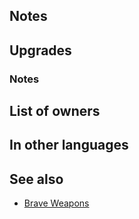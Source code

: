 {{Weapon Infobox
|tagid=SID_ガルシアの子の斧
|intID=3661
|image=wep_ax134
|exclusive=1
|weaponType=Axe
|cost=400
|might=10
|range=1
|effect=Inflicts Spd-5. Unit attacks twice. (Even if foe initiates combat, unit attacks twice.)
|statModifiers=0,10,-5,0,0
|required=-
|refinePaths=default
|refineSP=400
|refineMedals=500
|refineDews=200
|refineStatsAtk=5,1,0,0,0
|effectSkill1=If unit initiates combat or is within 2 spaces of an ally, inflicts Atk/Def-5 on foe during combat and deals damage = 15% of unit's HP at start of combat (including when dealing damage with a Special triggered before combat), and restores 7 HP to unit after combat.
|properties=
}}
==Notes==
{{Brave weapon interaction}}
==Upgrades==
{{Weapon Upgrade List}}
===Notes===
{{IfUnitInitiates}}
{{Temporary debuffs|name={{St|Father's-Son Axe|refine=Skill1}}}}
{{DamageBoost|name={{St|Father's-Son Axe|refine=Skill1}}}}
{{After combat healing|name={{St|Father's-Son Axe|refine=Skill1}}}}
==List of owners==
{{Skill Hero List}}
==In other languages==
{{OtherLanguages
|japanese=ガルシアの子の斧
|german=Axt des Sohnes
|spanishEU=Hacha del hijo
|spanishLA=Hacha del hijo
|french=Hache du fils
|italian=Ascia paterna
|chineseTW=賈西亞之子之斧
|portuguese=Machado do filho
}}
==See also==
{{See also skills|cond=Description LIKE '%inflicts Spd-_%attacks twice%' AND Description NOT LIKE '%inflicts Spd-_%if unit initiates combat,% attacks twice%' AND (Exclusive='1' OR SP='300') OR Description LIKE '%deals damage =%of unit_s HP%'}}
* [[Brave Weapons]]
{{Weapons Navbox}}
